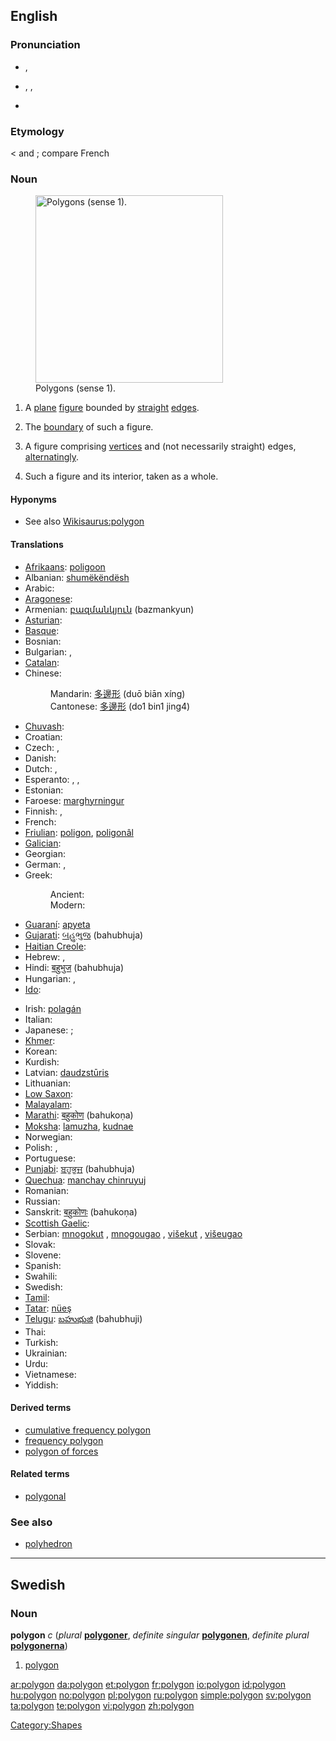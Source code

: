 {{also|Polygon}}
==English==

===Pronunciation===
* {{a|UK}} {{IPA|/ˈpɒlɪɡən/}}, {{SAMPA|/"pQlIg@n/}}
* {{a|US}} {{enPR|pälʹē-gän}}, {{IPA|/ˈpɑliɡɑn/}}, {{SAMPA|/"pAligAn/}}
* {{audio|en-us-polygon.ogg|Audio (US)}}

===Etymology===
{{etyl|grc}} {{term|sc=polytonic|πολύγωνον|tr=polygōnon}} < {{term|sc=polytonic|πολύς|tr=polus||many}} and  {{term|sc=polytonic|γωνία|tr=gōnia||angle}}; compare French {{term|polygone}}

===Noun===
{{wikipedia}}
{{en-noun}}
[[Image:Assorted polygons.svg|thumb|300px|right|Polygons (sense 1). ]]

# {{geometry}} A [[plane]] [[figure]] bounded by [[straight]] [[edge]]s.
# {{geometry}} The [[boundary]] of such a figure.
# {{geometry|more generally}} A figure comprising [[vertex|vertices]] and (not necessarily straight) edges, [[alternating]]ly.
# {{geometry}} Such a figure and its interior, taken as a whole.

====Hyponyms====
* See also [[Wikisaurus:polygon]]

====Translations====
{{trans-top|plane figure bounded by straight edges}}
* [[Afrikaans]]: [[poligoon]]
* Albanian: [[shumëkëndësh]]
* Arabic: {{t-|ar|مضلع|tr=mḍl`|sc=Arab}}
* [[Aragonese]]: {{t-|an|poligono|xs=Aragonese}}
* Armenian: [[բազմանկյուն]] (bazmankyun)
* [[Asturian]]: {{t-|ast|polígonu|xs=Asturian}}
* [[Basque]]: {{t-|eu|poligono|xs=Basque}}
* Bosnian: {{t-|bs|poligon}}
* Bulgarian: {{t-|bg|многоъгълник|m|tr=poligon|sc=Cyrl}}, {{t|bg|многоъгълник|m|alt=многоъгълник|sc=Cyrl}}
* [[Catalan]]: {{t-|ca|polígon}}
* Chinese:
*: Mandarin: [[多邊形]] (duō biān xíng)
*: Cantonese: [[多邊形]] (do1 bin1 jing4)
* [[Chuvash]]: {{tø|cv|нумай кĕтеслĕх|sc=Cyrl}}
* Croatian: {{t-|hr|mnogokut}}
* Czech: {{t-|cs|mnohoúhelník|m}}, {{t-|cs|polygon}}
* Danish: {{t+|da|polygon}}
* Dutch: {{t-|nl|veelhoek|m}}, {{t|nl|polygoon|m}}
* Esperanto: {{t-|eo|plurangulo|xs=Esperanto}}, {{t-|eo|plurlatero|xs=Esperanto}}, {{t-|eo|poligono|xs=Esperanto}}
* Estonian: {{t-|et|hulknurk}}
* Faroese: [[marghyrningur]]
* Finnish: {{t+|fi|monikulmio}}, {{t-|fi|polygoni}}
* French: {{t+|fr|polygone|m}}
* [[Friulian]]: [[poligon#Friulian|poligon]], [[poligonâl]]
* [[Galician]]: {{t+|gl|polígono|xs=Galician}}
* Georgian: {{t-|ka|პენტაკონტაგონი|xs=Georgian}}
* German: {{t-|de|Vieleck|n}}, {{t-|de|Polygon|n}}
* Greek:
*: Ancient: {{t|grc|πολύγωνον|n|tr=polygonon|sc=Grek}}
*: Modern: {{t+|el|πολύγωνο|n|tr=polúgono|sc=Grek}}
* [[Guaraní]]: [[apyeta]]
* [[Gujarati]]: [[બહુભુજ]] (bahubhuja)
* [[Haitian Creole]]: {{tø|ht|poligòn}}
* Hebrew: {{t-|he|מצולע|m|tr=metsulá,mṣwl`|sc=Hebr}}, {{t-|he|פוליגון|m|tr=poligón|sc=Hebr}}
* Hindi: [[बहुभुज]] (bahubhuja)
* Hungarian: {{t+|hu|poligon}}, {{t+|hu|sokszög}}
* [[Ido]]: {{t+|io|poligono|xs=Ido}}
{{trans-mid}}
* Irish: [[polagán]]
* Italian: {{t+|it|poligono|m}}
* Japanese: {{t-|ja|多角形|tr=[[たかくけい]], takakukei/[[たかっけい]], takakkei|sc=Jpan}}; {{t-|ja|ポリゴン|tr=porigon|sc=Jpan}}
* [[Khmer]]: {{t-|km|ពហុកោណ|xs=Khmer}}
* Korean: {{t-|ko|다각형|sc=Hang}}
* Kurdish: {{t-|ku|pirgoşe|sc=ku-Arab}}
* Latvian: [[daudzstūris]] {{m}}
* Lithuanian: {{t-|lt|daugiakampis|m|xs=Lithuanian}}
* [[Low Saxon]]: {{t-|nds|veeleck|xs=Low Saxon}}
* [[Malayalam]]: {{t-|ml|ബഹുഭുജം|xs=Malayalam}}
* [[Marathi]]: [[बहुकोण]] (bahukoṇa)
* [[Moksha]]: [[lamuzha]], [[kudnae]]
* Norwegian: {{t+|no|polygon}}
* Polish: {{t-|pl|wielokąt|m}}, {{t-|pl|wielobok}}
* Portuguese: {{t+|pt|polígono}}
* [[Punjabi]]: [[ਬਹੁਭੁਜ]] (bahubhuja)
* [[Quechua]]: [[manchay chinruyuj]]
* Romanian: {{t-|ro|poligon}}
* Russian: {{t+|ru|многоугольник|tr=mnogougol'nik|sc=Cyrl}}
* Sanskrit: [[बहुकोणः]] (bahukoṇa)
* [[Scottish Gaelic]]: {{t-|gd|poileagan|xs=Scottish Gaelic}}
* Serbian: [[mnogokut]] {{m}}, [[mnogougao]] {{m}}, [[višekut]] {{m}}, [[višeugao]] {{m}}
* Slovak: {{t-|sk|mnohouholník}}
* Slovene: {{t-|sl|mnogokotnik}}
* Spanish: {{t+|es|polígono|m}}
* Swahili: {{t-|sw|pembenyingi|xs=Swahili}}
* Swedish: {{t+|sv|polygon|c}}
* [[Tamil]]: {{t-|ta|பல்கோணம்|xs=Tamil}}
* [[Tatar]]: [[nüeş]]
* [[Telugu]]: [[బహుభుజి]] (bahubhuji)
* Thai: {{t-|th|รูปหลายเหลี่ยม|sc=Thai|xs=Thai}}
* Turkish: {{t+|tr|çokgen}}
* Ukrainian: {{t-|uk|багатокутник|sc=Cyrl|xs=Ukrainian}}
* Urdu: {{t-|ur|کثیرالاضلاع|sc=ur-Arab|xs=Urdu}}
* Vietnamese: {{t+|vi|đa giác|xs=Vietnamese}}
* Yiddish: {{t-|yi|פילעק|sc=Hebr|xs=Yiddish}}
{{trans-bottom}}

====Derived terms====
* [[cumulative frequency polygon]]
* [[frequency polygon]]
* [[polygon of forces]]

====Related terms====
* [[polygonal]]

===See also===
* [[polyhedron]]

----

==Swedish==

===Noun===
'''polygon''' ''c'' (''plural'' '''[[polygoner]]''', ''definite singular'' '''[[polygonen]]''', ''definite plural'' '''[[polygonerna]]''')

# [[#English|polygon]]

[[Category:Shapes]]

[[ar:polygon]]
[[da:polygon]]
[[et:polygon]]
[[fr:polygon]]
[[io:polygon]]
[[id:polygon]]
[[hu:polygon]]
[[no:polygon]]
[[pl:polygon]]
[[ru:polygon]]
[[simple:polygon]]
[[sv:polygon]]
[[ta:polygon]]
[[te:polygon]]
[[vi:polygon]]
[[zh:polygon]]